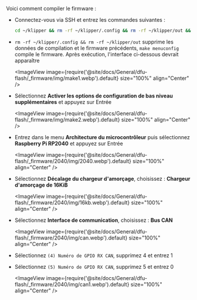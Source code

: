 Voici comment compiler le firmware :
* Connectez-vous via SSH et entrez les commandes suivantes :

    ```bash
    cd ~/klipper && rm -rf ~/klipper/.config && rm -rf ~/klipper/out && make menuconfig
    ```

* `rm -rf ~/klipper/.config && rm -rf ~/klipper/out` supprime les données de compilation et le firmware précédents, `make menuconfig` compile le firmware. Après exécution, l'interface ci-dessous devrait apparaître

    <ImageView image={require('@site/docs/General/dfu-flash/_firmware/img/make1.webp').default} size="100%" align="Center" />

* Sélectionnez **Activer les options de configuration de bas niveau supplémentaires** et appuyez sur Entrée

    <ImageView image={require('@site/docs/General/dfu-flash/_firmware/img/make2.webp').default} size="100%" align="Center" />

* Entrez dans le menu **Architecture du microcontrôleur** puis sélectionnez **Raspberry Pi RP2040** et appuyez sur Entrée

    <ImageView image={require('@site/docs/General/dfu-flash/_firmware/2040/img/2040.webp').default} size="100%" align="Center" />

* Sélectionnez **Décalage du chargeur d'amorçage**, choisissez : **Chargeur d'amorçage de 16KiB**

    <ImageView image={require('@site/docs/General/dfu-flash/_firmware/2040/img/16kb.webp').default} size="100%" align="Center" />

* Sélectionnez **Interface de communication**, choisissez : **Bus CAN**

    <ImageView image={require('@site/docs/General/dfu-flash/_firmware/2040/img/can.webp').default} size="100%" align="Center" />

* Sélectionnez `(4) Numéro de GPIO RX CAN`, supprimez 4 et entrez 1
* Sélectionnez `(5) Numéro de GPIO RX CAN`, supprimez 5 et entrez 0

    <ImageView image={require('@site/docs/General/dfu-flash/_firmware/2040/img/can1.webp').default} size="100%" align="Center" />